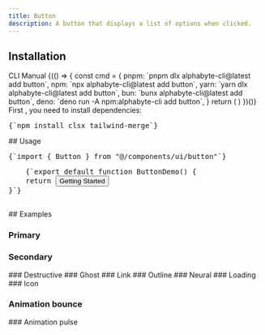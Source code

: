 ```yaml
---
title: Button
description: A button that displays a list of options when clicked.
---
```


<ComponentPreview name="button" />

## Installation
<CliCodeTabs>

<TabsList>
  <TabsTrigger value="cli">CLI</TabsTrigger>
  <TabsTrigger value="manual">Manual</TabsTrigger>
</TabsList>
<TabsContent value="cli">
<CliCodeTabs>
  {(() => {
    const cmd = {
      pnpm: `pnpm dlx alphabyte-cli@latest add button`,
      npm: `npx alphabyte-cli@latest add button`,
      yarn: `yarn dlx alphabyte-cli@latest add button`,
      bun: `bunx alphabyte-cli@latest add button`,
      deno: `deno run -A npm:alphabyte-cli add button`,
    }
    return (
      <CodeCommands
        __pnpm__={cmd.pnpm}
        __npm__={cmd.npm}
        __yarn__={cmd.yarn}
        __bun__={cmd.bun}
        __deno__={cmd.deno}
      />
    )
  })()}
</CliCodeTabs>
</TabsContent>

<TabsContent value="manual">
<div className="not-prose px-4 md:px-0">
  <Step>
    <StepItem title="Install Dependencies">
      First , you need to install dependencies:
      <Pre className="language-bash">{`npm install clsx tailwind-merge`}</Pre>
    </StepItem>
    <StepItem title="Create utils.ts">
      <ComponentUtilsText />
      <ComponentUtils />
    </StepItem>
    <StepItem title="Create Button Component">
      <ComponentSource name="button" />
    </StepItem>
    <StepItem title="Here you go, Now you can edit and customize it for your needs and make it yours" />
  </Step>
</div>
</TabsContent>
</CliCodeTabs>
## Usage
<div className="not-prose space-y-6">
  <Pre>{`import { Button } from "@/components/ui/button"`}</Pre>
  <Pre>
    {`export default function ButtonDemo() {
    return <Button variant={"default"}>Getting Started</Button>
}`}
  </Pre>
</div>
## Examples 

### Primary
<ComponentPreview name="button" variant="primary" />

### Secondary

<ComponentPreview name="button" variant="secondary" />
### Destructive

<ComponentPreview name="button" variant="destructive" />
### Ghost

<ComponentPreview name="button" variant="ghost" />
### Link

<ComponentPreview name="button" variant="link" />
### Outline

<ComponentPreview name="button" variant="outline" />
### Neural

<ComponentPreview name="button" variant="neural" />
### Loading

<ComponentPreview name="button" variant="loading" />
### Icon

<ComponentPreview name="button" variant="icon" />

### Animation bounce

<ComponentPreview name="button" variant="bounce" />
### Animation pulse

<ComponentPreview name="button" variant="pulse" />
